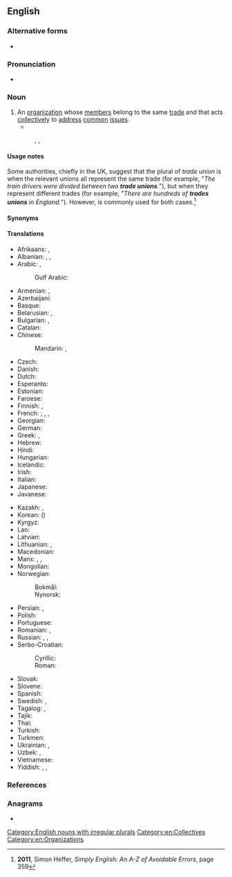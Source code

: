 {{also|trade-union}}
==English==

===Alternative forms===
* {{alter|en|trades union||UK}}

===Pronunciation===
* {{audio|en|En-uk-trade union.ogg|Audio (UK)}}

===Noun===
{{en-noun|s|trades unions}}

# An [[organization]] whose [[member]]s belong to the same [[trade]] and that acts [[collectively]] to [[address]] [[common]] [[issue]]s.
#* {{quote-journal|en|date=September 28 2013|author=[[w:Kenan Malik|Kenan Malik]]|url=http://www.nytimes.com/2013/09/29/opinion/sunday/london-is-special-but-not-that-special.html?ref=opinion|title=London Is Special, but Not That Special|work=New York Times|passage=When the first wave of postwar immigrants arrived in Britain in the 1950s and ’60s, it was a period of rising wages, full employment, an expanding welfare state and strong '''trade unions'''. Today, Britain’s manufacturing base has all but disappeared, working-class communities have disintegrated, unions have been neutered and the welfare state has begun to crumble.}}
#: {{syn|en|union}}, {{alter|en|labour union||Canada}}, {{alter|en|labor union||North America}}

====Usage notes====
Some authorities, chiefly in the UK, suggest that the plural of ''trade union'' is {{m|en|trade unions}} when the relevant unions all represent the same trade (for example, "''The train drivers were divided between two '''trade unions'''.''"), but {{m|en|trades unions}} when they represent different trades (for example, "''There are hundreds of '''trades unions''' in England.''"). However, {{m|en|trade unions}} is commonly used for both cases.<ref>'''2011''', Simon Heffer, ''Simply English: An A-Z of Avoidable Errors'', page 359</ref>

====Synonyms====

====Translations====
{{trans-top|organization}}
* Afrikaans: {{t|af|vakbond}}, {{t+|af|unie}}
* Albanian: {{t+|sq|sindikatë|f}}, {{t+|sq|bashkim|m}}, {{t|sq|bashkim profesional|m}}
* Arabic: {{t|ar|اِتِّحَاد نَقَابَة اَلْعَمَال|m}}, {{t|ar|نَقَابَة|f}}
*: Gulf Arabic: {{t|afb|نقابة|f|tr=niqāba, naqāba}}
* Armenian: {{t+|hy|արհեստակցական միություն}}, {{t+|hy|արհմիություն}}
* Azerbaijani: {{t|az|həmkarlar ittifaqı}}
* Basque: {{t+|eu|sindikatu}}
* Belarusian: {{t|be|прафсаю́з|m}}, {{t|be|прафесі́йны саю́з|m}}
* Bulgarian: {{t|bg|професиона́лен съю́з|m}}, {{t+|bg|профсъю́з|m}}
* Catalan: {{t|ca|sindicat|m}}
* Chinese:
*: Mandarin: {{t+|cmn|工會}}, {{t+|cmn|工会|tr=gōnghuì}}
* Czech: {{t|cs|odbory|m-p}}
* Danish: {{t+|da|fagforening|c}}
* Dutch: {{t+|nl|vakbond|m}}
* Esperanto: {{t|eo|sindikato}}
* Estonian: {{t|et|ametiühing}}
* Faroese: {{t+|fo|arbeiðsmannafelag|n}}
* Finnish: {{t+|fi|ammattiyhdistys}} {{qualifier|local}}, {{t+|fi|ammattiliitto}} {{qualifier|national}}
* French: {{t+|fr|syndicat|m}}; {{q|as opposed to an [[enterprise union]]}}, {{t|fr|syndicat de métier|m}}, {{t+|fr|syndicat professionnel|m}}
* Georgian: {{t|ka|პროფკავშირი}}
* German: {{t+|de|Gewerkschaft|f}}
* Greek: {{t+|el|συντεχνία|f}}, {{t+|el|συνδικάτο|n}}
* Hebrew: {{t|he|אִגּוּד מִקְצוֹעִי|m}}
* Hindi: {{t|hi|श्रमिक संघ}}
* Hungarian: {{t+|hu|szakszervezet}}
* Icelandic: {{t|is|stéttarfélag|n}}
* Irish: {{t|ga|ceardchumann|m}}
* Italian: {{t+|it|sindacato|m}}
* Japanese: {{t+|ja|労働組合|tr=ろうどうくみあい, rōdō kumiai}}
* Javanese: {{t|jv|sarékat dagang}}
{{trans-mid}}
* Kazakh: {{t|kk|кәсіподақ}}, {{t|kk|кәсіпшілер одағы}}
* Korean: {{t+|ko|노동조합}} ({{t+|ko|勞動組合}})
* Kyrgyz: {{t|ky|профсоюз}}
* Lao: {{t+|lo|ກຳມະບານ}}
* Latvian: {{t|lv|arodbiedrība|f}}
* Lithuanian: {{t|lt|profesinė sąjunga|f}}, {{t|lt|profsąjunga|f}}
* Macedonian: {{t|mk|синдика́т|m}}
* Manx: {{t|gv|sheshaght cheirdee|f}}, {{t|gv|keird-chummyn|m}}, {{t|gv|keird-heshaght|f}}
* Mongolian: {{t|mn|үйлдвэрчний эвлэл}}
* Norwegian:
*: Bokmål: {{t+|nb|fagforening|m|f}}
*: Nynorsk: {{t|nn|fagforeining|f}}
* Persian: {{t+|fa|سندیکا|tr=sendikâ}}, {{t|fa|اتحادیه صنفی|tr=ettehâdiye-ye senfi}}
* Polish: {{t+|pl|związek zawodowy|m-in}}
* Portuguese: {{t+|pt|sindicato|m}}
* Romanian: {{t|ro|sindicat comercial|n}}, {{t+|ro|sindicat|n}}
* Russian: {{t+|ru|профсою́з|m}}, {{t|ru|профессиона́льный сою́з|m}}, {{t+|ru|тред-юнио́н|m|tr=trɛd-junión}} {{qualifier|rare, foreign context}}
* Serbo-Croatian:
*: Cyrillic: {{t|sh|синдѝка̄т|m}}
*: Roman: {{t+|sh|sindìkāt|m}}
* Slovak: {{t|sk|odbory|m-p}}
* Slovene: {{t+|sl|sindikat|m}}
* Spanish: {{t+|es|sindicato|m}}
* Swedish: {{t+|sv|fackförening|c}}, {{t+|sv|fack|n}}
* Tagalog: {{t|tl|samahang-manggagawa}}, {{t|tl|kaisahan}}
* Tajik: {{t|tg|иттифоқи касаба}}
* Thai: {{t|th|สหภาพแรงงาน}}
* Turkish: {{t+|tr|sendika}}
* Turkmen: {{t|tk|profsoýuz}}
* Ukrainian: {{t|uk|профспі́лка|f}}, {{t|uk|професі́йна спі́лка|f}}
* Uzbek: {{t|uz|profsoyuz}}, {{t|uz|kasaba soyuzi}}
* Vietnamese: {{t+|vi|công đoàn}}
* Yiddish: {{t|yi|פֿאַרבאַנד|m}}, {{t|yi|פֿאַראיין|m}}, {{t|yi|יוניאָן|f}} {{qualifier|American}}
{{trans-bottom}}

===References===
<references/>

===Anagrams===
* {{anagrams|en|a=adeinnortu|enduration|unordinate|unrationed}}

[[Category:English nouns with irregular plurals]]
[[Category:en:Collectives]]
[[Category:en:Organizations]]